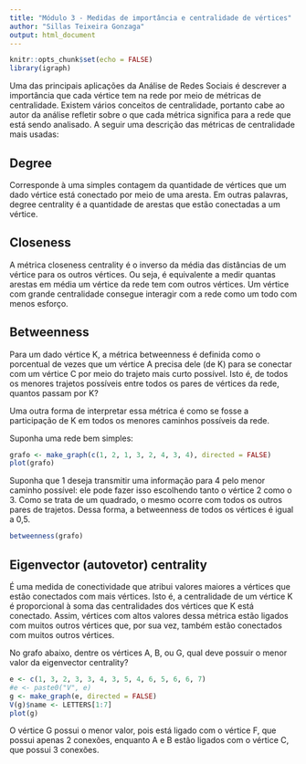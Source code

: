 ```yaml
---
title: "Módulo 3 - Medidas de importância e centralidade de vértices"
author: "Sillas Teixeira Gonzaga"
output: html_document
---
```


```r
knitr::opts_chunk$set(echo = FALSE)
library(igraph)
```



Uma das principais aplicações da Análise de Redes Sociais é descrever a importância que cada vértice tem na rede por meio de métricas de centralidade. Existem vários conceitos de centralidade, portanto cabe ao autor da análise refletir sobre o que cada métrica significa para a rede que está sendo analisado. A seguir uma descrição das métricas de centralidade mais usadas:

## Degree

Corresponde à uma simples contagem da quantidade de vértices que um dado vértice está conectado por meio de uma aresta. Em outras palavras, degree centrality é a quantidade de arestas que estão conectadas a um vértice.

## Closeness

A métrica closeness centrality é o inverso da média das distâncias de um vértice para os outros vértices. Ou seja, é equivalente a medir quantas arestas em média um vértice da rede tem com outros vértices. Um vértice com grande centralidade consegue interagir com a rede como um todo com menos esforço.

## Betweenness

Para um dado vértice K, a métrica betweenness é definida como o porcentual de vezes que um vértice A precisa dele (de K) para se conectar com um vértice C por meio do trajeto mais curto possível. Isto é, de todos os menores trajetos possíveis entre todos os pares de vértices da rede, quantos passam por K?

Uma outra forma de interpretar essa métrica é como se fosse a participação de K em todos os menores caminhos possíveis da rede.

Suponha uma rede bem simples:

```r
grafo <- make_graph(c(1, 2, 1, 3, 2, 4, 3, 4), directed = FALSE)
plot(grafo)
```

Suponha que 1 deseja transmitir uma informação para 4 pelo menor caminho possível: ele pode fazer isso escolhendo tanto o vértice 2 como o 3. Como se trata de um quadrado, o mesmo ocorre com todos os outros pares de trajetos. Dessa forma, a betweenness de todos os vértices é igual a 0,5.

```r
betweenness(grafo)
```


## Eigenvector (autovetor) centrality 

É uma medida de conectividade que atribui valores maiores a vértices que estão conectados com mais vértices. Isto é, a centralidade de um vértice K é proporcional à soma das centralidades dos vértices que K está conectado. Assim, vértices com altos valores dessa métrica estão ligados com muitos outros vértices que, por sua vez, também estão conectados com muitos outros vértices.

No grafo abaixo, dentre os vértices A, B, ou G, qual deve possuir o menor valor da eigenvector centrality?

```r
e <- c(1, 3, 2, 3, 3, 4, 3, 5, 4, 6, 5, 6, 6, 7)
#e <- paste0("V", e)
g <- make_graph(e, directed = FALSE)
V(g)$name <- LETTERS[1:7]
plot(g)
```

O vértice G possui o menor valor, pois está ligado com o vértice F, que possui apenas 2 conexões, enquanto A e B estão ligados com o vértice C, que possui 3 conexões.


